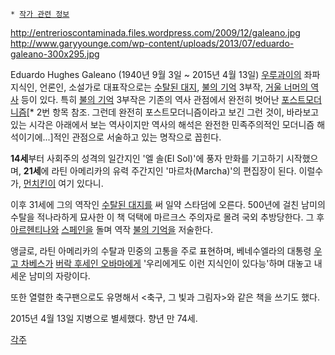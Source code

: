 {{{#!html
<div style="border: 3px solid Crimson;padding:10px;margin-bottom:0px"><b style="font-size:18px">주의. 여러분의 문서 기여는 리그베다 위키의 영리활동에 이용됩니다.</b><br/>
영리사업체 <b>리그베다 위키는 작성하신 내용의 저작권을 위임받아 임의로 영리추구 활동 및 저작권 행사</b>를 할 수 있습니다. 반면, 여러분이 작성한 내용에 대해 <b>법적 분쟁이 발생할 경우 리그베다 위키는 책임을 지지 않으며 모든 책임은 작성자가 집니다.</b> 편집하기 전에 먼저 <a href="http://rigvedawiki.net/r1/wiki.php/2015년 리그베다 영리화 사태">리그베다 영리화 사태</a>에서 <b>현행 위키의 구조를 파악</b>해주세요.
</div>}}}

 * [[작가 관련 정보]]

http://entrerioscontaminada.files.wordpress.com/2009/12/galeano.jpg
http://www.garyyounge.com/wp-content/uploads/2013/07/eduardo-galeano-300x295.jpg

Eduardo Hughes Galeano
(1940년 9월 3일 ~ 2015년 4월 13일)
[[우루과이]]의 좌파 지식인, 언론인, 소설가로 대표작으로는 [[수탈된 대지]], [[불의 기억]] 3부작, [[거울 너머의 역사]] 등이 있다. 특히 [[불의 기억]] 3부작은 기존의 역사 관점에서 완전히 벗어난 [[포스트모더니즘]][* 2번 항목 참조. 그런데 완전히 포스트모더니즘이라고 보긴 그런 것이, 바라보고 있는 시각은 아래에서 보는 역사이지만 역사의 해석은 완전한 민족주의적인 모더니즘 해석이기에...]적인 관점으로 서술하고 있는 명작으로 꼽힌다.

'''14세'''부터 사회주의 성격의 일간지인 '엘 솔(El Sol)'에 풍자 만화를 기고하기 시작했으며, '''21세'''에 라틴 아메리카의 유력 주간지인 '마르차(Marcha)'의 편집장이 된다. 이럴수가, [[먼치킨]]이 여기 있다니.

이후 31세에 그의 역작인 [[수탈된 대지]]를 써 일약 스타덤에 오른다. 500년에 걸친 남미의 수탈을 적나라하게 묘사한 이 책 덕택에 마르크스 주의자로 몰려 국외 추방당한다. 그 후 [[아르헨티나]]와 [[스페인]]을 돌며 역작 [[불의 기억]]을 저술한다.

앵글로, 라틴 아메리카의 수탈과 민중의 고통을 주로 표현하며, 베네수엘라의 대통령 [[우고 차베스]]가 [[버락 후세인 오바마]]에게 '우리에게도 이런 지식인이 있다능'하며 대놓고 내세운 남미의 자랑이다.

또한 열렬한 축구팬으로도 유명해서 <축구, 그 빛과 그림자>와 같은 책을 쓰기도 했다.

2015년 4월 13일 지병으로 별세했다. 향년 만 74세.

[[각주]]
